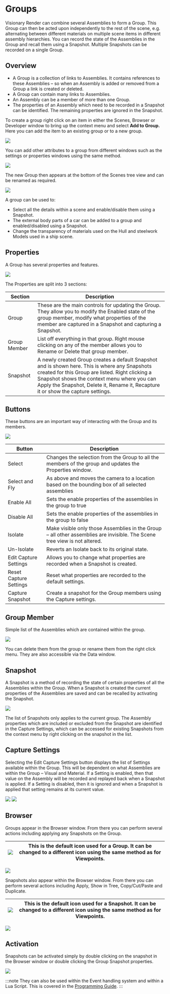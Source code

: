 # Groups

Visionary Render can combine several Assemblies to form a Group. This Group can then be acted upon independently to the rest of the scene, e.g. alternating between different materials on multiple scene items in different assembly hierarchies. You can record the state of the Assemblies in the Group and recall them using a Snapshot. Multiple Snapshots can be recorded on a single Group.

## Overview

- A Group is a collection of links to Assemblies. It contains references to these Assemblies – so when an Assembly is added or removed from a Group a link is created or deleted.
- A Group can contain many links to Assemblies.
- An Assembly can be a member of more than one Group.
- The properties of an Assembly which need to be recorded in a Snapshot can be identified. The remaining properties are ignored in the Snapshot.

To create a group right click on an item in either the Scenes, Browser or Developer window to bring up the context menu and select **Add to Group.** Here you can add the item to an existing group or to a new group.

![](/img/visionary-render/3d-view/groups/overview.png)

You can add other attributes to a group from different windows such as the settings or properties windows using the same method.

![](/img/visionary-render/3d-view/groups/settings.png)

The new Group then appears at the bottom of the Scenes tree view and can be renamed as required.

![](/img/visionary-render/3d-view/groups/tree.png)

A group can be used to:

- Select all the details within a scene and enable/disable them using a Snapshot.
- The external body parts of a car can be added to a group and enabled/disabled using a Snapshot.
- Change the transparency of materials used on the Hull and steelwork Models used in a ship scene.

## Properties

A Group has several properties and features.

![](/img/visionary-render/3d-view/groups/properties.png)

The Properties are split into 3 sections:

| Section      | Description                                                                                                                                                                                                                                                                            |
|--------------|----------------------------------------------------------------------------------------------------------------------------------------------------------------------------------------------------------------------------------------------------------------------------------------|
| Group        | These are the main controls for updating the Group. They allow you to modify the Enabled state of the group member, modify what properties of the member are captured in a Snapshot and capturing a Snapshot.                                                                          |
| Group Member | List off everything in that group. Right mouse clicking on any of the member allows you to Rename or Delete that group member.                                                                                                                                                         |
| Snapshot     | A newly created Group creates a default Snapshot and is shown here. This is where any Snapshots created for this Group are listed. Right clicking a Snapshot shows the context menu where you can Apply the Snapshot, Delete it, Rename it, Recapture it or show the capture settings. |

## Buttons

These buttons are an important way of interacting with the Group and its members.

![](/img/visionary-render/3d-view/groups/buttons.png)

| Button                 | Description                                                                                                               |
|------------------------|---------------------------------------------------------------------------------------------------------------------------|
| Select                 | Changes the selection from the Group to all the members of the group and updates the Properties window.                   |
| Select and Fly         | As above and moves the camera to a location based on the bounding box of all selected assemblies                          |
| Enable All             | Sets the enable properties of the assemblies in the group to true                                                         |
| Disable All            | Sets the enable properties of the assemblies in the group to false                                                        |
| Isolate                | Make visible only those Assemblies in the Group – all other assemblies are invisible. The Scene tree view is not altered. |
| Un-Isolate             | Reverts an Isolate back to its original state.                                                                            |
| Edit Capture Settings  | Allows you to change what properties are recorded when a Snapshot is created.                                             |
| Reset Capture Settings | Reset what properties are recorded to the default settings.                                                               |
| Capture Snapshot       | Create a snapshot for the Group members using the Capture settings.                                                       |

## Group Member

Simple list of the Assemblies which are contained within the group.

![](/img/visionary-render/3d-view/groups/group-member.png)

You can delete them from the group or rename them from the right click menu. They are also accessible via the Data window.

## Snapshot

A Snapshot is a method of recording the state of certain properties of all the Assemblies within the Group. When a Snapshot is created the current properties of the Assemblies are saved and can be recalled by activating the Snapshot.

![](/img/visionary-render/3d-view/groups/snapshot.png)

The list of Snapshots only applies to the current group. The Assembly properties which are included or excluded from the Snapshot are identified in the Capture Settings, which can be accessed for existing Snapshots from the context menu by right clicking on the snapshot in the list.

## Capture Settings

Selecting the Edit Capture Settings button displays the list of Settings available within the Group. This will be dependent on what Assemblies are within the Group – Visual and Material. If a Setting is enabled, then that value on the Assembly will be recorded and replayed back when a Snapshot is applied. If a Setting is disabled, then it is ignored and when a Snapshot is applied that setting remains at its current value.

![](/img/visionary-render/3d-view/groups/capture1.png) ![](/img/visionary-render/3d-view/groups/capture2.png)

## Browser

Groups appear in the Browser window. From there you can perform several actions including applying any Snapshots on the Group.

| ![](/img/visionary-render/3d-view/groups/group-icon.png) | This is the default icon used for a Group. It can be changed to a different icon using the same method as for Viewpoints. |
|---------------------------------|---------------------------------------------------------------------------------------------------------------------------|

![](/img/visionary-render/3d-view/groups/browser1.png)

Snapshots also appear within the Browser window. From there you can perform several actions including Apply, Show in Tree, Copy/Cut/Paste and Duplicate.

| ![](/img/visionary-render/3d-view/groups/snapshot-icon.png) | This is the default icon used for a Snapshot. It can be changed to a different icon using the same method as for Viewpoints. |
|---------------------------------|------------------------------------------------------------------------------------------------------------------------------|

![](/img/visionary-render/3d-view/groups/browser2.png)

## Activation

Snapshots can be activated simply by double clicking on the snapshot in the Browser window or double clicking the Group Snapshot properties.

![](/img/visionary-render/3d-view/groups/activation.png)

:::note
They can also be used within the Event handling system and within a Lua Script. This is covered in the [Programming Guide](../../visionary-render-programming/introduction.mdx).
:::
